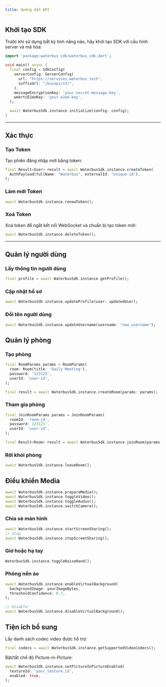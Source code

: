 ```yaml
---
title: Hướng dẫn API
---
```


## Khởi tạo SDK

Trước khi sử dụng bất kỳ tính năng nào, hãy khởi tạo SDK với cấu hình server và mã hóa:

```dart
import 'package:waterbus_sdk/waterbus_sdk.dart';

void main() async {
  final config = SdkConfig(
    serverConfig: ServerConfig(
      url: "https://services.waterbus.tech",
      suffixUrl: "/busapi/v3/",
    ),
    messageEncryptionKey: 'your-secret-message-key',
    webrtcE2eeKey: 'your-e2ee-key',
  );

  await WaterbusSdk.instance.initialize(config: config);
}
```

---

## Xác thực

### Tạo Token

Tạo phiên đăng nhập mới bằng token:

```dart
final Result<User> result = await WaterbusSdk.instance.createToken(
  AuthPayload(fullName: "Waterbus", externalId: "unique-id"),
);
```

### Làm mới Token

```dart
await WaterbusSdk.instance.renewToken();
```

### Xoá Token

Xoá token để ngắt kết nối WebSocket và chuẩn bị tạo token mới:

```dart
await WaterbusSdk.instance.deleteToken();
```

---

## Quản lý người dùng

### Lấy thông tin người dùng

```dart
final profile = await WaterbusSdk.instance.getProfile();
```

### Cập nhật hồ sơ

```dart
await WaterbusSdk.instance.updateProfile(user: updatedUser);
```

### Đổi tên người dùng

```dart
await WaterbusSdk.instance.updateUsername(username: "new_username");
```

## Quản lý phòng

### Tạo phòng

```dart
final RoomParams params = RoomParams(
  room: Room(title: 'Daily Meeting'),
  password: '123123',
  userId: 'user-id',
);

final result = await WaterbusSdk.instance.createRoom(params: params);
```

### Tham gia phòng

```dart
final JoinRoomParams params = JoinRoomParams(
  roomId: 'room-id',
  password: 123123',
  userId: 'user-id',
);

final Result<Room> result = await WaterbusSdk.instance.joinRoom(params: params);
```

### Rời khỏi phòng

```dart
await WaterbusSdk.instance.leaveRoom();
```

## Điều khiển Media

```dart
await WaterbusSdk.instance.prepareMedia();
await WaterbusSdk.instance.toggleVideo();
await WaterbusSdk.instance.toggleAudio();
await WaterbusSdk.instance.switchCamera();
```

### Chia sẻ màn hình

```dart
await WaterbusSdk.instance.startScreenSharing();
// Stop
await WaterbusSdk.instance.stopScreenSharing();
```

### Giơ hoặc hạ tay

```dart
WaterbusSdk.instance.toggleRaiseHand();
```

### Phông nền ảo

```dart
await WaterbusSdk.instance.enableVirtualBackground(
  backgroundImage: yourImageBytes,
  thresholdConfidence: 0.7,
);

// Disable:
await WaterbusSdk.instance.disableVirtualBackground();
```

## Tiện ích bổ sung

Lấy danh sách codec video được hỗ trợ:

```dart
final codecs = await WaterbusSdk.instance.getSupportedVideoCodecs();
```

Bật/tắt chế độ Picture-in-Picture:

```dart
await WaterbusSdk.instance.setPictureInPictureEnabled(
  textureId: 'your_texture_id',
  enabled: true,
);
```